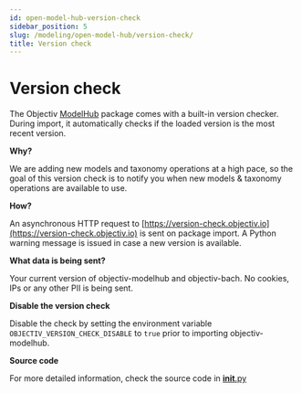 ```yaml
---
id: open-model-hub-version-check
sidebar_position: 5
slug: /modeling/open-model-hub/version-check/
title: Version check
---
```


# Version check

The Objectiv [ModelHub](/modeling/open-model-hub/api-reference/ModelHub/index.mdx) package comes with a built-in version checker.
During import, it automatically checks if the loaded version is the most recent version.

**Why?**

We are adding new models and taxonomy operations at a high pace, so the goal of this version check is to
notify you when new models & taxonomy operations are available to use.

**How?**

An asynchronous HTTP request to [https://version-check.objectiv.io](https://version-check.objectiv.io) is sent on package import. A Python warning
message is issued in case a new version is available.

**What data is being sent?**

Your current version of objectiv-modelhub and objectiv-bach. No cookies, IPs or any other PII is being sent.

**Disable the version check**

Disable the check by setting the environment variable `OBJECTIV_VERSION_CHECK_DISABLE` to `true` prior to
importing objectiv-modelhub.

**Source code**

For more detailed information, check the source code in
[__init__.py](https://github.com/objectiv/objectiv-analytics/blob/main/modelhub/modelhub/__init__.py)
